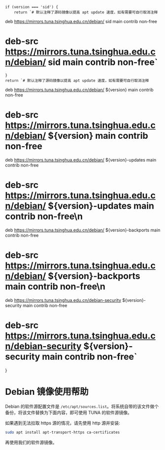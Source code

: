 

    if (version === 'sid') {
        return `# 默认注释了源码镜像以提高 apt update 速度，如有需要可自行取消注释
deb https://mirrors.tuna.tsinghua.edu.cn/debian/ sid main contrib non-free
# deb-src https://mirrors.tuna.tsinghua.edu.cn/debian/ sid main contrib non-free`
    }
    return `# 默认注释了源码镜像以提高 apt update 速度，如有需要可自行取消注释
deb https://mirrors.tuna.tsinghua.edu.cn/debian/ ${version} main contrib non-free
# deb-src https://mirrors.tuna.tsinghua.edu.cn/debian/ ${version} main contrib non-free
deb https://mirrors.tuna.tsinghua.edu.cn/debian/ ${version}-updates main contrib non-free
# deb-src https://mirrors.tuna.tsinghua.edu.cn/debian/ ${version}-updates main contrib non-free\n
deb https://mirrors.tuna.tsinghua.edu.cn/debian/ ${version}-backports main contrib non-free
# deb-src https://mirrors.tuna.tsinghua.edu.cn/debian/ ${version}-backports main contrib non-free\n
deb https://mirrors.tuna.tsinghua.edu.cn/debian-security ${version}-security main contrib non-free
# deb-src https://mirrors.tuna.tsinghua.edu.cn/debian-security ${version}-security main contrib non-free`
}

# Debian 镜像使用帮助

Debian 的软件源配置文件是 `/etc/apt/sources.list`。将系统自带的该文件做个备份，将该文件替换为下面内容，即可使用 TUNA 的软件源镜像。

如果遇到无法拉取 https 源的情况，请先使用 http 源并安装: 

```sh
sudo apt install apt-transport-https ca-certificates
```

再使用我们的软件源镜像。

<ConfigGenerator promptString="请选择您的debian版本" versionList={debianVersions} configGen={GenDebianConfig} />
